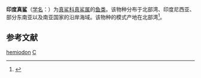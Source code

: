 {{Speciesbox 
| taxon = Carcharhinus hemiodon
| status = CR
| status_system = IUCN3.1
| image = Carcharhinus hemiodon nmfs 2.png
| binomial_authority = (Müller & Henle, 1839)
| synonyms = 
* ''Carcharias hemiodon'' <small>J. P. Müller & Henle (ex Valenciennes), 1839</small>
* ''Carcharias watu'' <small>Setna & Sarangdhar, 1946</small>
* ''Hypoprion atripinnis'' <small>Chu, 1960</small>
}}

'''印度真鲨'''（[[学名|学名]]：{{lang|la|''Carcharhinus hemiodon''}}）为[[真鲨科|真鲨科]][[真鲨属|真鲨属]]的[[鱼类|鱼类]]。该物种分布于北部湾、印度尼西亚、部分东南亚以及南亚国家的沿岸海域。该物种的模式产地在北部湾<ref name='id5169'>{{cite web| url =http://www.bioinfo.cn/db05/BjdwSpecies.php?action=view&id=5169| title =黑鳍基齿鲨| work =《中国动物物种编目数据库》| publisher =中国科学院微生物研究所| author =中国科学院动物研究所| accessdate =2009-04-11| deadurl =yes| archiveurl =https://web.archive.org/web/20160305095153/http://www.bioinfo.cn/db05/BjdwSpecies.php?action=view&id=5169| archivedate =2016-03-05}}</ref>。

== 参考文献 ==
{{reflist}}

{{taxonbar}}

[[Category:基齿鲨属|hemiodon]]
[[Category:1960年描述的鱼类|C]]